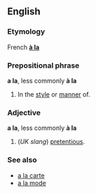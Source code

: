 ==English==

===Etymology===
French '''[[à la]]'''

===Prepositional phrase===
'''a la''', less commonly '''à la'''

# In the [[style]] or [[manner]] of.

===Adjective===
'''a la''', less commonly '''à la'''

# (''UK slang'') [[pretentious]].

===See also===
<!--Note: these come from French and so do not count as "Derived terms" for the English term-->
*[[a la carte]]
*[[a la mode]]